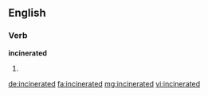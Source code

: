 ==English==

===Verb===
'''incinerated'''

# {{past of|incinerate}}

[[de:incinerated]]
[[fa:incinerated]]
[[mg:incinerated]]
[[vi:incinerated]]